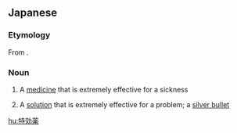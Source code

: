 {{also|特效藥}}
==Japanese==
{{ja-kanjitab|とく|こう|やく|k1=とっ|yomi=on}}

===Etymology===
From {{compound|ja|特効|薬|tr1=tokkō|tr2=yaku|t1=extremely effective|t2=medicine}}.

===Noun===
{{ja-noun|とっこうやく}}

# A [[medicine]] that is extremely effective for a sickness
#: {{ja-usex|タミフルはインフルエンザの'''特効薬'''として期待されている。|タミフル は インフルエンザ の '''とっこうやく''' と して きたいされている。|Tamiflu is expected as a '''silver bullet''' for a flu.}}
# A [[solution]] that is extremely effective for a problem; a [[silver bullet]]
#: {{ja-usex|環境問題を解決する'''特効薬'''は、いまのところ見つかっていない。|かんきょう もんだい を かいけつする '''とっこうやく''' は、いま の ところ みつかっていない。|Any '''silver bullet''' that solves environmental problems has not found yet.}}

[[hu:特効薬]]